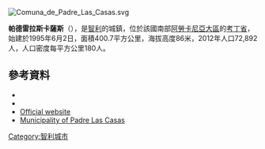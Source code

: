 [[Image:Comuna_de_Padre_Las_Casas.svg|right]]
{{Coord|38|46|S|72|36|W|display=title}}

'''帕德雷拉斯卡薩斯'''（{{lang-es|Padre Las Casas}}），是[[智利|智利]]的城鎮，位於該國南部[[阿勞卡尼亞大區|阿勞卡尼亞大區]]的[[考丁省|考丁省]]，始建於1995年6月2日，面積400.7平方公里，海拔高度86米，2012年人口72,892人，人口密度每平方公里180人。

==參考資料==
*{{cite web|url=http://www.padrelascasas.cl/|title=Municipality of Padre Las Casas|accessdate=28 July 2010|language=es|archive-date=2015-05-15|archive-url=https://web.archive.org/web/20150515000734/http://www.padrelascasas.cl/|dead-url=no}}
*{{cite web |url= http://www.ine.cl/canales/chile_estadistico/censos_poblacion_vivienda/censo_pobl_vivi.php |title= National Statistics Institute |accessdate= 1 May 2010 |language= es |archive-date= 2018-12-25 |archive-url= https://web.archive.org/web/20181225074911/http://www.ine.cl/error-404?aspxerrorpath=%2Fcanales%2Fchile_estadistico%2Fcensos_poblacion_vivienda%2Fcenso_pobl_vivi.php |dead-url= no }}
*[http://www.padrelascasas.cl/ Official website] {{Wayback|url=http://www.padrelascasas.cl/ |date=20150515000734 }} {{es icon}}
* [http://www.padrelascasas.cl/ Municipality of Padre Las Casas] {{Wayback|url=http://www.padrelascasas.cl/ |date=20150515000734 }}

{{Chile-geo-stub}}
[[Category:智利城市|Category:智利城市]]